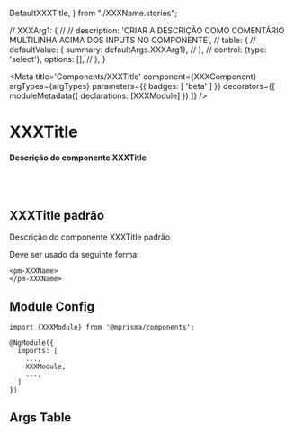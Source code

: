 [comment]: <> (Linha inicial que é apagada automaticamente)
  DefaultXXXTitle,
} from "./XXXName.stories";

  // XXXArg1: {
  //   // description: 'CRIAR A DESCRIÇÃO COMO COMENTÁRIO MULTILINHA ACIMA DOS INPUTS NO COMPONENTE',
  //   table: {
  //     defaultValue: { summary: defaultArgs.XXXArg1},
  //   },
  //   control: {type: 'select'}, options: [],
  // },
}

<Meta
  title='Components/XXXTitle'
  component={XXXComponent}
  argTypes={argTypes}
  parameters={{ badges: [ 'beta' ] }}
  decorators={[
    moduleMetadata({
      declarations: [XXXModule]
    })
  ]}
/>


# XXXTitle

#### Descrição do componente XXXTitle

<br/>
<br/>

## XXXTitle padrão

Descrição do componente XXXTitle padrão

Deve ser usado da seguinte forma:

```
<pm-XXXName>
</pm-XXXName>
```

<Canvas>
  <Story name='Default' story={DefaultXXXTitle} />
</Canvas>

## Module Config

```
import {XXXModule} from '@mprisma/components';

@NgModule({
  imports: [
    ...,
    XXXModule,
    ...,
  ]
})
```

## Args Table

<ArgsTable story='Default'/>
